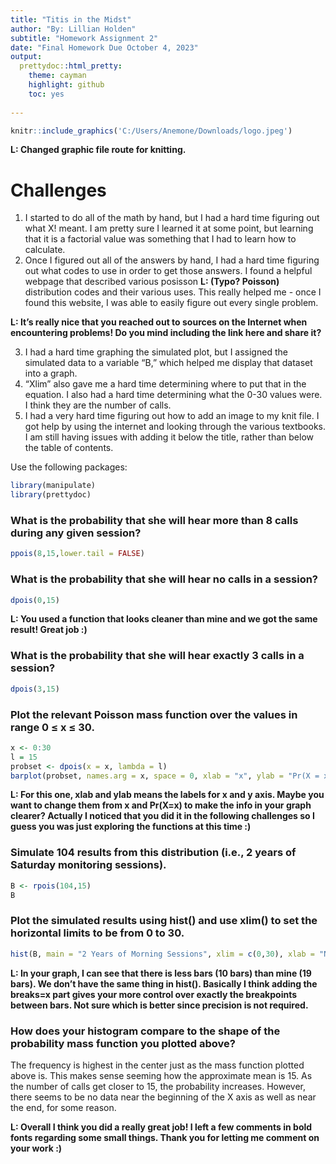 ```yaml
---
title: "Titis in the Midst" 
author: "By: Lillian Holden"
subtitle: "Homework Assignment 2"
date: "Final Homework Due October 4, 2023"
output: 
  prettydoc::html_pretty:
    theme: cayman
    highlight: github
    toc: yes
  
---
```


```r
knitr::include_graphics('C:/Users/Anemone/Downloads/logo.jpeg')
```

**L: Changed graphic file route for knitting.**

# Challenges 
1. I started to do all of the math by hand, but I had a hard time figuring out what X! meant. I am pretty sure I learned it at some point, but learning that it is a factorial value was something that I had to learn how to calculate.
2. Once I figured out all of the answers by hand, I had a hard time figuring out what codes to use in order to get those answers. I found a helpful webpage that described various posisson **L: (Typo? Poisson)** distribution codes and their various uses. This really helped me - once I found this website, I was able to easily figure out every single problem.

**L: It's really nice that you reached out to sources on the Internet when encountering problems! Do you mind including the link here and share it? **

3. I had a hard time graphing the simulated plot, but I assigned the simulated data to a variable "B," which helped me display that dataset into a graph. 
4. "Xlim" also gave me a hard time determining where to put that in the equation. I also had a hard time determining what the 0-30 values were. I think they are the number of calls. 
5. I had a very hard time figuring out how to add an image to my knit file. I got help by using the internet and looking through the various textbooks. I am still having issues with adding it below the title, rather than below the table of contents. 

Use the following packages: 
```r
library(manipulate)
library(prettydoc)
```

### What is the probability that she will hear more than 8 calls during any given session?

```r
ppois(8,15,lower.tail = FALSE) 
```

### What is the probability that she will hear no calls in a session?

```r
dpois(0,15)
```

**L: You used a function that looks cleaner than mine and we got the same result! Great job :)**

### What is the probability that she will hear exactly 3 calls in a session?

```r
dpois(3,15)
```

### Plot the relevant Poisson mass function over the values in range 0 ≤ x ≤ 30.
```r
x <- 0:30
l = 15
probset <- dpois(x = x, lambda = l)
barplot(probset, names.arg = x, space = 0, xlab = "x", ylab = "Pr(X = x)", main = "Probability Mass Function")
```

**L: For this one, xlab and ylab means the labels for x and y axis. Maybe you want to change them from x and Pr(X=x) to make the info in your graph clearer? Actually I noticed that you did it in the following challenges so I guess you was just exploring the functions at this time :)**

### Simulate 104 results from this distribution (i.e., 2 years of Saturday monitoring sessions).

```r
B <- rpois(104,15)
B
```

### Plot the simulated results using hist() and use xlim() to set the horizontal limits to be from 0 to 30. 

```r
hist(B, main = "2 Years of Morning Sessions", xlim = c(0,30), xlab = "Number of Calls")
```

**L: In your graph, I can see that there is less bars (10 bars) than mine (19 bars). We don't have the same thing in hist(). Basically I think adding the breaks=x part gives your more control over exactly the breakpoints between bars. Not sure which is better since precision is not required. **

### How does your histogram compare to the shape of the probability mass function you plotted above?

The frequency is highest in the center just as the mass function plotted above is. This makes sense seeming how the approximate mean is 15. As the number of calls get closer to 15, the probability increases. However, there seems to be no data near the beginning of the X axis as well as near the end, for some reason. 

**L: Overall I think you did a really great job! I left a few comments in bold fonts regarding some small things. Thank you for letting me comment on your work :)**
